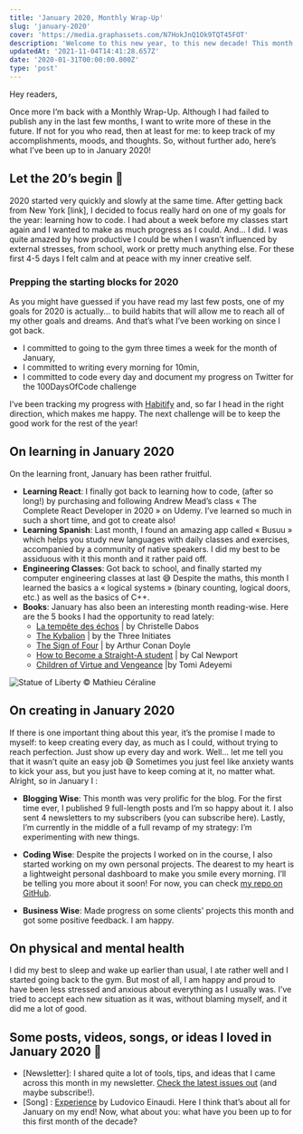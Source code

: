 ```yaml
---
title: 'January 2020, Monthly Wrap-Up'
slug: 'january-2020'
cover: 'https://media.graphassets.com/N7HokJnQ1Ok9TQT45FOT'
description: 'Welcome to this new year, to this new decade! This month was quite exciting for me so, here’s what I’ve been up to in January 2020!'
updatedAt: '2021-11-04T14:41:28.657Z'
date: '2020-01-31T00:00:00.000Z'
type: 'post'
---
```


Hey readers,

Once more I’m back with a Monthly Wrap-Up. Although I had failed to publish any in the last few months, I want to write more of these in the future. If not for you who read, then at least for me: to keep track of my accomplishments, moods, and thoughts. So, without further ado, here’s what I’ve been up to in January 2020!

## Let the 20’s begin 🚀

2020 started very quickly and slowly at the same time. After getting back from New York \[link\], I decided to focus really hard on one of my goals for the year: learning how to code. I had about a week before my classes start again and I wanted to make as much progress as I could. And... I did. I was quite amazed by how productive I could be when I wasn’t influenced by external stresses, from school, work or pretty much anything else. For these first 4-5 days I felt calm and at peace with my inner creative self.

### Prepping the starting blocks for 2020

As you might have guessed if you have read my last few posts, one of my goals for 2020 is actually... to build habits that will allow me to reach all of my other goals and dreams. And that’s what I’ve been working on since I got back.

-   I committed to going to the gym three times a week for the month of January,
-   I committed to writing every morning for 10min,
-   I committed to code every day and document my progress on Twitter for the 100DaysOfCode challenge

I’ve been tracking my progress with [Habitify](https://www.habitify.me/) and, so far I head in the right direction, which makes me happy. The next challenge will be to keep the good work for the rest of the year!

## On learning in January 2020

On the learning front, January has been rather fruitful.

-   **Learning React**: I finally got back to learning how to code, (after so long!) by purchasing and following Andrew Mead’s class « The Complete React Developer in 2020 » on Udemy. I’ve learned so much in such a short time, and got to create also!
-   **Learning Spanish**: Last month, I found an amazing app called « Busuu » which helps you study new languages with daily classes and exercises, accompanied by a community of native speakers. I did my best to be assiduous with it this month and it rather paid off.
-   **Engineering Classes**: Got back to school, and finally started my computer engineering classes at last 😅 Despite the maths, this month I learned the basics a « logical systems » (binary counting, logical doors, etc.) as well as the basics of C++.
-   **Books**: January has also been an interesting month reading-wise. Here are the 5 books I had the opportunity to read lately:
    -   [La tempête des échos](https://amzn.to/38Rmk71) | by Christelle Dabos
    -   [The Kybalion](https://amzn.to/2TX92RX) | by the Three Initiates
    -   [The Sign of Four](https://amzn.to/30VHCgN) | by Arthur Conan Doyle
    -   [How to Become a Straight-A student](https://amzn.to/2RvFLwi) | by Cal Newport
    -   [Children of Virtue and Vengeance](https://amzn.to/2RPng4O) |by Tomi Adeyemi

![Statue of Liberty © Mathieu Céraline](https://media.graphcms.com/zs2e6XrpSmur5hk6AJpt)

## On creating in January 2020

If there is one important thing about this year, it’s the promise I made to myself: to keep creating every day, as much as I could, without trying to reach perfection. Just show up every day and work. Well... let me tell you that it wasn’t quite an easy job 😅 Sometimes you just feel like anxiety wants to kick your ass, but you just have to keep coming at it, no matter what. Alright, so in January I :

-   **Blogging Wise**: This month was very prolific for the blog. For the first time ever, I published 9 full-length posts and I’m so happy about it. I also sent 4 newsletters to my subscribers (you can subscribe here). Lastly, I’m currently in the middle of a full revamp of my strategy: I’m experimenting with new things.

-   **Coding Wise**: Despite the projects I worked on in the course, I also started working on my own personal projects. The dearest to my heart is a lightweight personal dashboard to make you smile every morning. I’ll be telling you more about it soon! For now, you can check [my repo on GitHub](https://github.com/mathcrln/nova-static).

-   **Business Wise**: Made progress on some clients' projects this month and got some positive feedback. I am happy.

## On physical and mental health

I did my best to sleep and wake up earlier than usual, I ate rather well and I started going back to the gym. But most of all, I am happy and proud to have been less stressed and anxious about everything as I usually was. I’ve tried to accept each new situation as it was, without blaming myself, and it did me a lot of good.

## Some posts, videos, songs, or ideas I loved in January 2020 💛

-   \[Newsletter\]: I shared quite a lot of tools, tips, and ideas that I came across this month in my newsletter. [Check the latest issues out](https://us14.campaign-archive.com/home/?u=46f3d8f20bd328d717295b4c2&id=9a7d2125d5) (and maybe subscribe!).
-   \[Song\] : [Experience](https://www.youtube.com/watch?v=91sFlP6aa5Q) by Ludovico Einaudi. Here I think that’s about all for January on my end! Now, what about you: what have you been up to for this first month of the decade?
